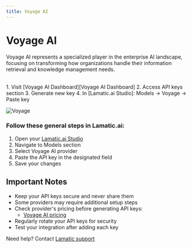 ```yaml
---
title: Voyage AI
---
```



[Voyage AI Dashboard]: https://dash.voyageai.com/
[Voyage AI pricing]: https://docs.voyageai.com/docs/pricing

[Lamatic.ai Studio]: https://studio.lamatic.ai
[Lamatic support]: https://support.lamatic.ai

# Voyage AI
Voyage AI represents a specialized player in the enterprise AI landscape, focusing on transforming how organizations handle their information retrieval and knowledge management needs. 

<br/>
1. Visit [Voyage AI Dashboard][Voyage AI Dashboard]
2. Access API keys section
3. Generate new key
4. In [Lamatic.ai Studio]: Models → Voyage → Paste key

![Voyage](./img/voyageai.png)

### Follow these general steps in Lamatic.ai:
1. Open your [Lamatic.ai Studio]
2. Navigate to Models section
3. Select Voyage AI provider
4. Paste the API key in the designated field
5. Save your changes

## Important Notes
- Keep your API keys secure and never share them
- Some providers may require additional setup steps
- Check provider's pricing before generating API keys:
  - [Voyage AI pricing]
- Regularly rotate your API keys for security
- Test your integration after adding each key


Need help? Contact [Lamatic support]